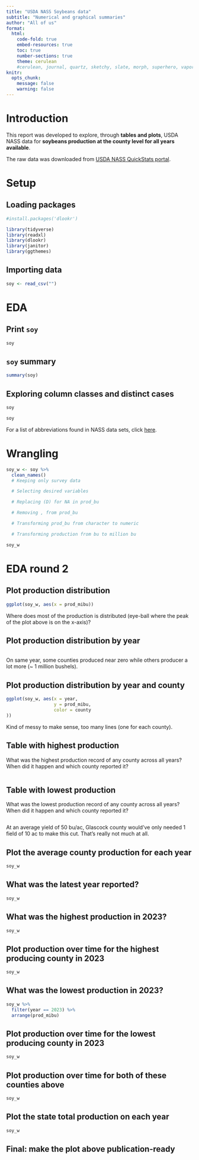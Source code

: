 ```yaml
---
title: "USDA NASS Soybeans data"
subtitle: "Numerical and graphical summaries"
author: "All of us"
format:
  html:
    code-fold: true
    embed-resources: true
    toc: true
    number-sections: true
    theme: cerulean
    #cerulean, journal, quartz, sketchy, slate, morph, superhero, vapor
knitr: 
  opts_chunk: 
    message: false
    warning: false
---
```


# Introduction  
This report was developed to explore, through **tables and plots**, USDA NASS data for **soybeans production at the county level for all years available**.  

The raw data was downloaded from [USDA NASS QuickStats portal](https://quickstats.nass.usda.gov).  

# Setup  
## Loading packages  
```r
#install.packages('dlookr')

library(tidyverse)
library(readxl)
library(dlookr)
library(janitor)
library(ggthemes)

```

## Importing data  
```r
soy <- read_csv("")
```

# EDA  
## Print `soy`  
```r
soy
```

## `soy` summary  
```r
summary(soy)
```

## Exploring column classes and distinct cases  
```r
soy
```

```r
soy 
```

For a list of abbreviations found in NASS data sets, click [here](https://quickstats.nass.usda.gov/src/glossary.pdf).  


# Wrangling  
```r
soy_w <- soy %>%
  clean_names() 
  # Keeping only survey data 

  # Selecting desired variables

  # Replacing (D) for NA in prod_bu

  # Removing , from prod_bu

  # Transforming prod_bu from character to numeric

  # Transforming production from bu to million bu

soy_w
```

# EDA round 2  
## Plot production distribution  

```r
ggplot(soy_w, aes(x = prod_mibu))

```
Where does most of the production is distributed (eye-ball where the peak of the plot above is on the x-axis)?  

## Plot production distribution by year  

```r

```
On same year, some counties produced near zero while others producer a lot more (~ 1 million bushels).   

## Plot production distribution by year and county  
```r
ggplot(soy_w, aes(x = year,
                  y = prod_mibu,
                  color = county
))

```
Kind of messy to make sense, too many lines (one for each county).    

## Table with highest production  

What was the highest production record of any county across all years? When did it happen and which county reported it?  

```r


```

## Table with lowest production   
What was the lowest production record of any county across all years? When did it happen and which county reported it?  


```r


```
At an average yield of 50 bu/ac, Glascock county would've only needed 1 field of 10 ac to make this cut. That's really not much at all.  

## Plot the average county production for each year  
```r
soy_w 

```

## What was the latest year reported?  
```r
soy_w 

```

## What was the highest production in 2023?  
```r
soy_w 

```

## Plot production over time for the highest producing county in 2023  

```r
soy_w 

```

## What was the lowest production in 2023?  
```r
soy_w %>%
  filter(year == 2023) %>%
  arrange(prod_mibu)
```

## Plot production over time for the lowest producing county in 2023  

```r
soy_w 

```

## Plot production over time for both of these counties above  
```r
soy_w 


```
## Plot the state total production on each year 
```r
soy_w 

```
## Final: make the plot above publication-ready  

```r



```


